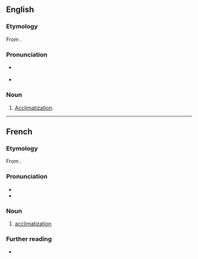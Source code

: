 ==English==

===Etymology===
From {{etyl|fr|en}} {{m|fr|acclimatation}}.

===Pronunciation===
* {{a|US}} {{IPA|en|/æklɪˈmeɪʃən/}}
* {{rhymes|en|eɪʃən|s=5}}

===Noun===
{{en-noun|~}}

# {{lb|en|rare}} [[acclimatization|Acclimatization]].

----

==French==

===Etymology===
From {{m|fr|acclimater}}.

===Pronunciation===
* {{fr-IPA}}
* {{audio|fr|Fr-acclimatation.ogg|Audio}}

===Noun===
{{fr-noun|f}}

# [[acclimatization]]

===Further reading===
* {{R:TLFi}}